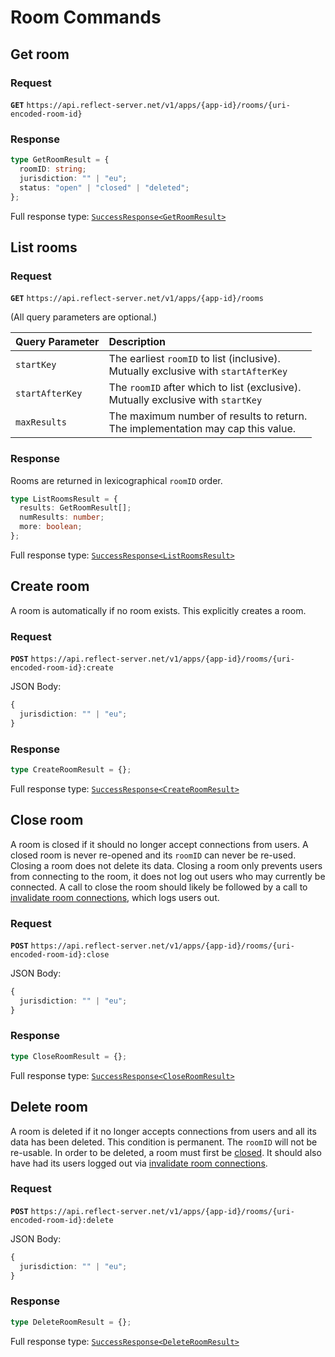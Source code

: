 # Room Commands

## Get room

### Request

**`GET`** `https://api.reflect-server.net/v1/apps/{app-id}/rooms/{uri-encoded-room-id}`

### Response

```typescript
type GetRoomResult = {
  roomID: string;
  jurisdiction: "" | "eu";
  status: "open" | "closed" | "deleted";
};
```

Full response type: [`SuccessResponse<GetRoomResult>`](overview#responses)

## List rooms

### Request

**`GET`** `https://api.reflect-server.net/v1/apps/{app-id}/rooms`

(All query parameters are optional.)

| Query Parameter | Description                                                                            |
| :-------------- | :------------------------------------------------------------------------------------- |
| `startKey`      | The earliest `roomID` to list (inclusive).<br/>Mutually exclusive with `startAfterKey` |
| `startAfterKey` | The `roomID` after which to list (exclusive).<br/>Mutually exclusive with `startKey`   |
| `maxResults`    | The maximum number of results to return.<br/>The implementation may cap this value.    |

### Response

Rooms are returned in lexicographical `roomID` order.

```typescript
type ListRoomsResult = {
  results: GetRoomResult[];
  numResults: number;
  more: boolean;
};
```

Full response type: [`SuccessResponse<ListRoomsResult>`](overview#responses)

## Create room

A room is automatically if no room exists. This explicitly creates a room.

### Request

**`POST`** `https://api.reflect-server.net/v1/apps/{app-id}/rooms/{uri-encoded-room-id}:create`

JSON Body:

```typescript
{
  jurisdiction: "" | "eu";
}
```

### Response

```typescript
type CreateRoomResult = {};
```

Full response type: [`SuccessResponse<CreateRoomResult>`](overview#responses)

## Close room

A room is closed if it should no longer accept connections from users.
A closed room is never re-opened and its `roomID` can never be re-used.
Closing a room does not delete its data. Closing a room only prevents users from
connecting to the room, it does not log out users who may currently be connected.
A call to close the room should likely be followed by a call to
[invalidate room connections](connections#invalidate-room-connections),
which logs users out.

### Request

**`POST`** `https://api.reflect-server.net/v1/apps/{app-id}/rooms/{uri-encoded-room-id}:close`

JSON Body:

```typescript
{
  jurisdiction: "" | "eu";
}
```

### Response

```typescript
type CloseRoomResult = {};
```

Full response type: [`SuccessResponse<CloseRoomResult>`](overview#responses)

## Delete room

A room is deleted if it no longer accepts connections from users and all its data has been deleted.
This condition is permanent. The `roomID` will not be re-usable. In order to be deleted, a room must
first be [closed](#close-room). It should also have had its users logged out via
[invalidate room connections](connections#invalidate-room-connections).

### Request

**`POST`** `https://api.reflect-server.net/v1/apps/{app-id}/rooms/{uri-encoded-room-id}:delete`

JSON Body:

```typescript
{
  jurisdiction: "" | "eu";
}
```

### Response

```typescript
type DeleteRoomResult = {};
```

Full response type: [`SuccessResponse<DeleteRoomResult>`](overview#responses)
